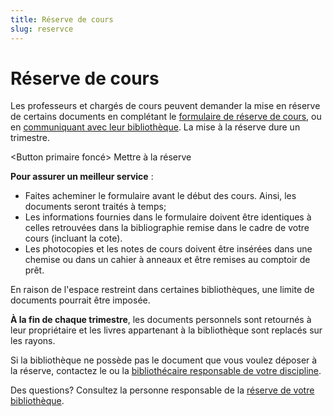 ```yaml
---
title: Réserve de cours
slug: reservce
---
```


# Réserve de cours

Les professeurs et chargés de cours peuvent demander la mise en réserve de certains documents en complétant le [formulaire de réserve de cours](bib.umontreal.ca), ou en [communiquant avec leur bibliothèque](bib.umontreal.ca). La mise à la réserve dure un trimestre.

<Button primaire foncé>
  Mettre à la réserve
</Button>

**Pour assurer un meilleur service** :

- Faites acheminer le formulaire avant le début des cours. Ainsi, les documents seront traités à temps;
- Les informations fournies dans le formulaire doivent être identiques à celles retrouvées dans la bibliographie remise dans le cadre de votre cours (incluant la cote).
- Les photocopies et les notes de cours doivent être insérées dans une chemise ou dans un cahier à anneaux et être remises au comptoir de prêt.

En raison de l'espace restreint dans certaines bibliothèques, une limite de documents pourrait être imposée.

**À la fin de chaque trimestre**, les documents personnels sont retournés à leur propriétaire et les livres appartenant à la bibliothèque sont replacés sur les rayons.

Si la bibliothèque ne possède pas le document que vous voulez déposer à la réserve, contactez le ou la [bibliothécaire responsable de votre discipline](bib.umontreal.ca).

Des questions? Consultez la personne responsable de la [réserve de votre bibliothèque](bib.umontreal.ca).
